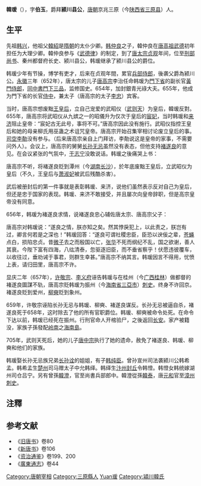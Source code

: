 '''韓瑗'''（{{bd|606年||659年||catIdx=Han韓瑗}}），字'''伯玉'''，爵拜'''颍川县公'''，[[唐朝|唐朝]]京兆三原（今[[陕西省|陕西省]][[三原县|三原县]]）人。

== 生平 ==

先祖[[韩兴|韩兴]]，他祖父[[韓紹|韓紹]]是[[隋朝|隋朝]]的太仆少卿。[[韩仲良|韩仲良]]之子，韓仲良在[[李渊|唐高祖]][[武德|武德]]初年担任为大理少卿。韓仲良参与《[[武德律|武德律]]》的制定，到了[[唐太宗|唐太宗]][[貞觀_(唐朝)|贞观]]年间，位至[[刑部尚书|刑部尚书]]、秦州都督府长史、颍川县公，韩瑗继承了颍川县公的爵位。

韩瑗少年有节操，博学有吏才，后来在贞观年間，累官[[兵部侍郎|兵部侍郎]]，後袭父爵為颍川公。[[永徽|永徽]]三年（652年），唐太宗的儿子[[唐高宗|唐高宗]]李治任命韩瑗为[[門下省|門下省]]的副长官[[黃門侍郎|黃門侍郎]]，[[同中書門下三品|同中書門下三品]]，监修国史。654年，加封銀青光祿大夫。655年，他成为門下省的长官[[侍中|侍中]]，兼太子（唐高宗的太子[[李忠_(唐朝)|李忠]]）宾客。

当时，唐高宗想废黜[[王皇后_(唐高宗)|王皇后]]，立自己宠爱的武昭仪（[[武则天|武则天]]）为皇后，韓瑗反對。655年，唐高宗将武昭仪从九嫔之一的昭儀升为仅次于皇后的[[宸妃|宸妃]]，当时韩瑗和[[来济|来济]]阻止皇帝：“宸妃古无此号，事将不可。”唐高宗因此没有施行。武昭仪指控王皇后和她的母亲柳氏用巫蛊之术诅咒皇帝。唐高宗开始召集宰相讨论废立皇后的事。[[司空|司空]][[李勣|李勣]]没有参与。（后来唐高宗亲自上门拜访，李勣说这是皇帝的家事，不需要问外人）。会议上，唐高宗的舅舅[[长孙无忌|长孙无忌]]虽然没有表态，但他支持[[褚遂良|褚遂良]]的意见。在会议紧张的气氛中，[[于志宁|于志宁]]没敢说话。韩瑗之後痛哭上书：

{{quote|匹夫匹妇，犹相选择，况天子乎！皇后母仪万国，善恶由之，故[[嫫母|嫫母]]辅佐[[黄帝|黄帝]]，[[妲己|妲己]]倾覆殷王，《[[诗经|诗]]》云：‘赫赫宗周，[[褒姒|褒姒]]灭之。’每览前古，常兴叹息，不谓今日尘黩圣代。作而不法，后嗣何观！愿陛下详之，无为后人所笑！使臣有以益国，菹醢之戮，臣之分也！昔吴王不用[[伍子胥|子胥]]之言而麋鹿游于[[姑苏|姑苏]]。臣恐海内失望，棘荆生于阙庭，宗庙不血食，期有日矣！}}

{{quote|皇后是陛下在籓府时先帝所娶，今无愆过，欲行废黜，四海之士，谁不惕然？且国家屡有废立，非长久之术。愿陛下为社稷大计，无以臣愚，不垂采察。}}

唐高宗不听，将褚遂良贬到潭州（今[[湖南省|湖南]][[长沙市|长沙]]），於年底废黜王皇后，立武昭仪为皇后（不久，王皇后与[[萧淑妃|萧淑妃]]被武后残酷杀害）。

武后被册封后的第一件事就是表彰韩瑗、来济，说他们虽然表示反对自己为皇后，但还是忠于国家的表现。韩瑗、来济不敢接受，并且屡次向皇帝辞职，但是高宗皇帝没有同意。

656年，韩瑗为褚遂良求情，说褚遂良忠心辅佐唐太宗、唐高宗父子：

{{quote|古之圣王，立谏鼓，设谤木，冀欲闻逆耳之言，甘苦口之议，发扬大化，裨益洪猷，垂令誉于将来，播休声于不朽者也。伏见诏书以褚遂良为潭州都督，臣夙夜思之，用增感激。臣识惭知远，业谢通经，载抚愚情，诚为未可。遂良运偶升平，道昭前烈，束发从宦，方淹累稔。趋侍陛下，俄历岁年，不闻涓滴之愆，常睹勤劳之效。竭忠诚于早岁，罄直道于兹年。体国忘家，捐身徇物，风霜其操，铁石其心。诚可重于皇明，讵专方于曩昔？且先帝纳之于帷幄，寄之以心膂，德逾水石，义冠舟车，公家之利，言无不可。及缠悲四海，遏密八音，竭忠国家，亲承顾托，一德无二，千古懔然。此不待臣言，[[陛下|陛下]]备知之矣。臣尝有此心，未敢闻奏。且万姓失业，旰食忘劳；一物不安，纳隍轸虑，在于微细，宁得过差。况社稷之旧臣，陛下之贤佐，无闻罪状，斥去朝廷，内外氓黎，咸嗟举措。观其近日言事，披诚恳切，讵肯后陛下之德，异于[[尧|尧]]、[[舜|舜]]；惧陛下之过，尘于史册。而乃深遭厚谤，重负丑言，可以痛志士之心，损陛下之明也。臣闻[[晋武帝|晋武]]弘裕，不贻[[刘毅|刘毅]]之诛；[[刘邦|汉祖]]深仁，无恚[[周昌|周昌]]之直。而遂良被迁，已经寒暑，违忤陛下，其罚塞焉。伏愿缅鉴无辜，稍宽非罪，俯矜微款，以顺人情。}}

唐高宗对韩瑗说：“遂良之情，朕亦知之矣。然其悖戾犯上，以此责之，朕岂有过，卿言何若是之深也！”韩瑗回答：“遂良可谓社稷忠臣，臣恐以谀佞之辈，[[苍蝇|苍蝇]]点白，损陷忠贞。昔[[微子|微子]]去之而殷国以亡，[[张华|张华]]不死而纲纪不乱，国之欲谢，善人其衰。今陛下富有四海，八纮清泰，忽驱逐旧臣，而不垂省察乎！伏愿违彼覆车，以收往过，垂劝诫于事君，则群生幸甚。”唐高宗不纳其言。韩瑗因言不得用，忧愤上表，请归田里，唐高宗不许。

显庆二年（657年），[[许敬宗|许敬宗]]、[[李义府|李义府]]诬告韩瑗与在桂州（今[[广西壮族自治区|广西]][[桂林市|桂林]]）做都督的褚遂良圖謀不轨，唐高宗贬韩瑗为振州（今[[海南省|海南省]][[三亞市|三亞市]]）[[刺史|刺史]]。终身不许回京。褚遂良贬到爱州，[[柳奭|柳奭]]贬到象州。

659年，许敬宗诬陷长孙无忌与韩瑗、柳奭、褚遂良谋反。长孙无忌被逼自杀，褚遂良死于658年，这时除去了他的所有官职爵位。韩瑗、柳奭被命令处死。在命令下达以前，韩瑗已经死在振州。行刑官命人开棺验尸，之後返回[[长安|长安]]。家产被籍没，家族子孫發配[[岭南|岭南]]之[[海南島|海南島]]。

705年，武则天死后，她的儿子[[唐中宗|唐中宗]]执行了她的遗命，赦免了褚遂良、韩瑗、柳奭和他们的家族。

韩瑗娶长孙无忌族兄弟[[长孙诠|长孙诠]]的姐姐，有子[[韩纯臣|韩纯臣]]。曾孙宣州司法袭颍川公韩希孟。韩希孟生[[楚州|楚州]]司马赠太子中允韩绎。韩绎生[[汴州|汴州]][[封丘|封丘]]令韩憕。韩憕女韩统嫁湖州司仓吕宁。另有曾孫[[韓澄_(唐)|韓澄]]，官至尚書兵部郎中。韓澄從孫[[韓泰|韓泰]]，唐[[元和_(唐朝)|元和]]官至[[漳州|漳州]][[刺史|刺史]]。

==注釋==
{{reflist}}

==参考文献==
*《[[旧唐书|旧唐书]]》卷80 
*《[[新唐书|新唐书]]》卷106 
*《[[资治通鉴|资治通鉴]]》卷199、200 
*《[[廣東通志|廣東通志]]》卷44 

{{DEFAULTSORT:Han韓瑗}}
[[Category:唐朝宰相|Category:唐朝宰相]]
[[Category:三原縣人|Category:三原縣人]]
[[Category:韩姓|Yuan瑗]]
[[Category:潁川韓氏|Category:潁川韓氏]]